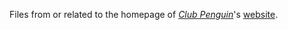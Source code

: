 Files from or related to the homepage of [[clubpenguinwiki:Club Penguin|''Club Penguin'']]'s [[clubpenguinwiki:Club Penguin (website)|website]].
